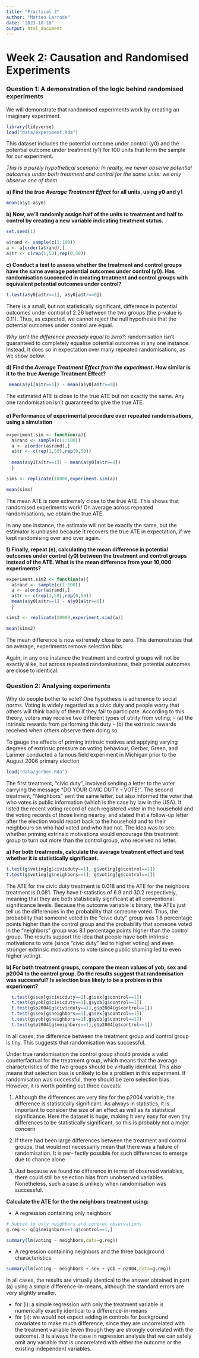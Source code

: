 ```yaml
---
title: "Practical 2"
author: "Matteo Larrode"
date: "2023-10-18"
output: html_document
---
```


# Week 2: Causation and Randomised Experiments

### Question 1: A demonstration of the logic behind randomised experiments

We will demonstrate that randomised experiments work by creating an imaginary experiment. 

```r
library(tidyverse)
load("data/experiment.Rda")
```

This dataset includes the potential outcome under control (y0) and the potential outcome under treatment (y1) for 100 units that form the sample for our experiment.

*This is a purely hypothetical scenario: In reality, we never observe potential outcomes under both treatment and control for the same units: we only observe one of them*

**a) Find the *true Average Treatment Effect* for all units, using y0 and y1**

```r
mean(a$y1-a$y0)
```

**b) Now, we’ll randomly assign half of the units to treatment and half to control by creating a new variable indicating treatment status.**

```r
set.seed(1) 

a$rand <- sample(c(1:100))
a <- a[order(a$rand),]
a$tr <- c(rep(1,50),rep(0,50))
```

**c) Conduct a test to assess whether the treatment and control groups have the same average potential outcomes under control (y0). Has randomisation succeeded in creating treatment and control groups with equivalent potential outcomes under control?**

```r
t.test(a$y0[a$tr==1], a$y0[a$tr==0])
```
There is a small, but not statistically significant, difference in potential outcomes under control of 2.26 between the two groups (the p-value is 0.11). Thus, as expected, we cannot reject the null hypothesis that the potential outcomes under control are equal.

*Why isn't the difference precisely equal to zero?*: randomisation isn’t guaranteed to completely equalise potential outcomes in any one instance. Instead, it does so in expectation over many repeated randomisations, as we show below.


**d) Find the *Average Treatment Effect from the experiment*. How similar is it to the true Average Treatment Effect?**
```r
 mean(a$y1[a$tr==1]) - mean(a$y0[a$tr==0])
```
The estimated ATE is close to the true ATE but not exactly the same. Any one randomisation isn’t guaranteed to give the true ATE.

#### e) Performance of experimental procedure over repeated randomisations, using a simulation ####
```r
experiment.sim <- function(a){
  a$rand <- sample(c(1:100))
  a <- a[order(a$rand),]
  a$tr <- c(rep(1,50),rep(0,50))
  
  mean(a$y1[a$tr==1]) - mean(a$y0[a$tr==0])
  }

sims <- replicate(10000,experiment.sim(a))

mean(sims)
```
The mean ATE is now extremely close to the true ATE. This shows that randomised experiments work! On average across repeated randomisations, we obtain the true ATE. 

In any one instance, the estimate will not be exactly the same, but the estimator is unbiased because it recovers the true ATE in expectation, if we kept randomising over and over again.

**f) Finally, repeat (e), calculating the mean difference in potential outcomes under control (y0) between the treatment and control groups instead of the ATE. What is the mean difference from your 10,000 experiments?**

```r
experiment.sim2 <- function(a){
  a$rand <- sample(c(1:100))
  a <- a[order(a$rand),]
  a$tr <- c(rep(1,50),rep(0,50))
  mean(a$y0[a$tr==1] - a$y0[a$tr==0])
  }

sims2 <- replicate(10000,experiment.sim2(a))

mean(sims2)
```
The mean difference is now extremely close to zero. This demonstrates that on average, experiments remove selection bias. 

Again, in any one instance the treatment and control groups will not be exactly alike, but across repeated randomisations, their potential outcomes are close to identical.

### Question 2: Analysing experiments

Why do people bother to vote? One hypothesis is adherence to social norms. Voting is widely regarded as a civic duty and people worry that others will think badly of them if they fail to participate. According to this theory, voters may receive two different types of utility from voting;
- (a) the intrinsic rewards from performing this duty
- (b) the extrinsic rewards received when others observe them doing so. 

To gauge the effects of priming intrinsic motives and applying varying degrees of extrinsic pressure on voting behaviour, Gerber, Green, and Larimer conducted a famous field experiment in Michigan prior to the August 2006 primary election

```r
load("data/gerber.Rda")
```

The first treatment, “civic duty”, involved sending a letter to the voter carrying the message “DO YOUR CIVIC DUTY - VOTE!”. The second treatment, “Neighbors” sent the same letter, but also informed the voter that who votes is public information (which is the case by law in the USA). It listed the recent voting record of each registered voter in the household and the voting records of those living nearby, and stated that a follow-up letter after the election would report back to the household and to their neighbours on who had voted and who had not. The idea was to see whether priming extrinsic motivations would encourage this treatment group to turn out more than the control group, who received no letter.

**a)  For both treatments, calculate the average treatment effect and test whether it is statistically significant.**

```r
t.test(g$voting[g$civicduty==1], g$voting[g$control==1])
t.test(g$voting[g$neighbors==1], g$voting[g$control==1])
```
The ATE for the civic duty treatment is 0.018 and the ATE for the neighbors treatment is 0.081. They have t-statistics of 6.9 and 30.2 respectively, meaning that they are both statistically significant at all conventional significance levels. Because the outcome variable is binary, the ATEs just tell us the differences in the probability that someone voted. Thus, the probability that someone voted in the “civic duty” group was 1.8 percentage points higher than the control group and the probability that someone voted in the “neighbors” group was 8.1 percentage points higher than the control group. The results support the idea that people have both intrinsic motivations to vote (since “civic duty” led to higher voting) and even stronger extrinsic motivations to vote (since public shaming led to even higher voting).

**b) For both treatment groups, compare the mean values of yob, sex and p2004 to the control group. Do the results suggest that randomisation was successful? Is selection bias likely to be a problem in this experiment?**

```r
  t.test(g$sex[g$civicduty==1],g$sex[g$control==1])
  t.test(g$yob[g$civicduty==1],g$yob[g$control==1])
  t.test(g$p2004[g$civicduty==1],g$p2004[g$control==1])
  t.test(g$sex[g$neighbors==1],g$sex[g$control==1])
  t.test(g$yob[g$neighbors==1],g$yob[g$control==1])
  t.test(g$p2004[g$neighbors==1],g$p2004[g$control==1])

```
In all cases, the difference between the treatment group and control group is tiny. This suggests that randomisation was successful.

Under true randomisation the control group should provide a valid counterfactual for the treatment group, which means that the average characteristics of the two groups should be virtually identical. This also means that selection bias is unlikely to be a problem in this experiment. If randomisation was successful, there should be zero selection bias. However, it is worth pointing out three caveats:

1. Although the differences are very tiny for the p2004 variable, the difference is statistically significant. As always in statistics, it is important to consider the size of an effect as well as its statistical significance. Here the dataset is huge, making it very easy for even tiny differences to be statistically significant, so this is probably not a major concern

2.  If there had been large differences between the treatment and control groups, that would not necessarily mean that there was a failure of randomisation. It is per- fectly possible for such differences to emerge due to chance alone

3.  Just because we found no difference in terms of observed variables, there could still be selection bias from unobserved variables. Nonetheless, such a case is unlikely when randomisation was successful.

**Calculate the ATE for the the neighbors treatment using:**

- A regression containing only neighbors
```r
# Subset to only neighbors and control observations
g.reg <- g[g$neighbors==1|g$control==1,]

summary(lm(voting ~ neighbors,data=g.reg))
```
- A regression containing neighbors and the three background characteristics
```r
summary(lm(voting ~ neighbors + sex + yob + p2004,data=g.reg))
```
In all cases, the results are virtually identical to the answer obtained in part (a) using a simple difference-in-means, although the standard errors are very slightly smaller. 

- for (i): a simple regression with only the treatment variable is numerically exactly identical to a difference-in-means
- for (ii): we would not expect adding in controls for background covariates to make much difference, since they are uncorrelated with the treatment variable (even though they are strongly correlated with the outcome). It is always the case in regression analysis that we can safely omit any variable that is uncorrelated with either the outcome or the existing independent variables.